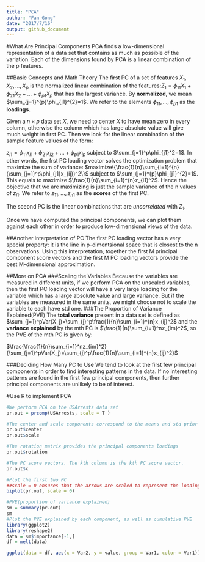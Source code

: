 ```yaml
---
title: "PCA"
author: "Fan Gong"
date: "2017/7/16"
output: github_document
---
```


#What Are Principal Components
PCA finds a low-dimensional representation of a data set that contains as much as possible of the variation. Each of the dimensions found by PCA is a linear combination of the p features. 

##Basic Concepts and Math Theory
The first PC of a set of features $X_1,X_2,...,X_p$ is the normalized linear combination of the features:$Z_1 =\phi_{11}X_1+\phi_{21}X_2+...+\phi_{p1}X_p$ that has the largest variance. By **normalized**, we mean $\sum_{j=1}^{p}\phi_{j1}^{2}=1$. We refer to the elements $\phi_{11},...,\phi_{p1}$ as the **loadings**.

Given a $n \times p$ data set $X$, we need to center $X$ to have mean zero in every column, otherwise the column which has large absolute value will give much weight in first PC. Then we look for the linear combination of the sample feature values of the form:

$z_{i1}=\phi_{11}x_{i1}+\phi_{21}x_{i2}+\dots+\phi_{p1}x_{ip}$ subject to $\sum_{j=1}^p\phi_{j1}^2=1$. In other words, the frst PC loading vector solves the optimization problem that maximize the sum of variance: $maximize\{\frac{1}{n}\sum_{i=1}^{n}(\sum_{j=1}^p\phi_{j1}x_{ij})^2\}$ subject to $\sum_{j=1}^{p}\phi_{j1}^{2}=1$. This equals to maximize $\frac{1}{n}\sum_{i=1}^{n}z_{i1}^2$. Hence the objective that we are maximizing is just the sample variance of the n values of $z_{i1}$. We refer to $z_{11},\dots,z_{n1}$ as the **scores** of the first PC. 

The sceond PC is the linear combinations that are *uncorrelated* with $Z_1$. 

Once we have computed the principal components, we can plot them against each other in order to produce low-dimensional views of the data.

##Another interpretation of PC
The first PC loading vector has a very special property: it is the line in p-dimentsional space that is closest to the n observations. Using this interpretation, together the first M principal component score vectors and the first M PC loading vectors provide the best M-dimensional approximation.

##More on PCA
###Scaling the Variables
Because the variables are measured in different units, if we perform PCA on the unscaled variables, then the first PC loading vector will have a very large loading for the variable which has a large absolute value and large variance. But if the variables are measured in the same units, we might choose not to scale the variable to each have std one.
###The Proportion of Variance Explained(PVE)
The **total variance** present in a data set is defined as $\sum_{j=1}^pVar(X_j)=\sum_{j}^p\frac{1}{n}\sum_{i=1}^{n}x_{ij}^2$ and the **variance explained** by the mth PC is $\frac{1}{n}\sum_{i=1}^nz_{im}^2$, so the PVE of the mth PC is given by:

$\frac{\frac{1}{n}\sum_{i=1}^nz_{im}^2}{\sum_{j=1}^pVar(X_j)=\sum_{j}^p\frac{1}{n}\sum_{i=1}^{n}x_{ij}^2}$

###Deciding How Many PC to Use
We tend to look at the first few principal components in order to find interesting patterns in the data. If no interesting patterns are found in the first few principal components, then further principal components are unlikely to be of interest.

#Use R to implement PCA
```r
#We perform PCA on the USArrests data set
pr.out = prcomp(USArrests, scale = T )

#The center and scale components correspond to the means and std prior scaling
pr.out$center
pr.out$scale

#The rotation matrix provides the principal components loadings
pr.out$rotation

#The PC score vectors. The kth column is the kth PC score vector.
pr.out$x

#Plot the first two PC
##scale = 0 ensures that the arrows are scaled to represent the loadings.
biplot(pr.out, scale = 0)

#PVE(proportion of variance explained)
sm = summary(pr.out)
sm
#Plot the PVE explained by each component, as well as cumulative PVE
library(ggplot2)
library(reshape2)
data = sm$importance[-1,]
df = melt(data)

ggplot(data = df, aes(x = Var2, y = value, group = Var1, color = Var1)) + geom_line() + geom_point() + facet_grid(Var1~.) + xlab(" Principal Component ") + ylab("Percentage") + scale_color_discrete("Color")

```





